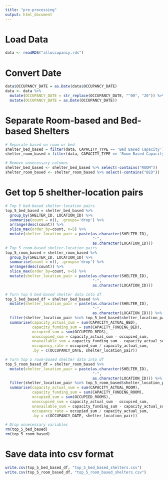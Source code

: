 ```yaml
---
title: "pre-processing"
output: html_document
---
```


# Load Data
```r
data <- readRDS("alloccupancy.rds")
```

# Convert Date
```r
data$OCCUPANCY_DATE = as.Date(data$OCCUPANCY_DATE)
data <- data %>%
  mutate(OCCUPANCY_DATE = str_replace(OCCUPANCY_DATE, "^00", "20")) %>%
  mutate(OCCUPANCY_DATE = as.Date(OCCUPANCY_DATE))
```

# Separate Room-based and Bed-based Shelters
```r
# Separate based on room or bed
shelter_bed_based = filter(data, CAPACITY_TYPE == 'Bed Based Capacity')
shelter_room_based = filter(data, CAPACITY_TYPE == 'Room Based Capacity')

# Remove unnecessary columns
shelter_bed_based <- shelter_bed_based %>% select(-contains("ROOM"))
shelter_room_based <- shelter_room_based %>% select(-contains("BED"))
```

# Get top 5 shelther-location pairs
```r
# Top 5 bed-based shelter-location pairs
top_5_bed_based = shelter_bed_based %>%
  group_by(SHELTER_ID, LOCATION_ID) %>%
  summarise(count = n(), .groups='drop') %>%
  arrange(desc(count)) %>%
  slice_max(order_by=count, n=5) %>%
  mutate(shelter_location_pair = paste(as.character(SHELTER_ID),
                                       "-",
                                       as.character(LOCATION_ID)))
# Top 5 room-based shelter-location pairs
top_5_room_based = shelter_room_based %>%
  group_by(SHELTER_ID, LOCATION_ID) %>%
  summarise(count = n(), .groups='drop') %>%
  arrange(desc(count)) %>%
  slice_max(order_by=count, n=5) %>%
  mutate(shelter_location_pair = paste(as.character(SHELTER_ID),
                                       "-",
                                       as.character(LOCATION_ID)))

# Turn top 5 bed-based shelter data into df
top_5_bed_based_df = shelter_bed_based %>%
  mutate(shelter_location_pair = paste(as.character(SHELTER_ID),
                                       "-",
                                       as.character(LOCATION_ID))) %>%
  filter(shelter_location_pair %in% top_5_bed_based$shelter_location_pair) %>%
  summarise(capacity_actual_sum = sum(CAPACITY_ACTUAL_BED),
            capacity_funding_sum = sum(CAPACITY_FUNDING_BED),
            occupied_sum = sum(OCCUPIED_BEDS),
            unoccupied_sum = capacity_actual_sum - occupied_sum,
            unavailable_sum = capacity_funding_sum - capacity_actual_sum,
            occupancy_rate = occupied_sum / capacity_actual_sum,
            .by = c(OCCUPANCY_DATE, shelter_location_pair))

# Turn top 5 room-based shelter data into df
top_5_room_based_df = shelter_room_based %>%
  mutate(shelter_location_pair = paste(as.character(SHELTER_ID),
                                       "-",
                                       as.character(LOCATION_ID))) %>%
  filter(shelter_location_pair %in% top_5_room_based$shelter_location_pair) %>%
  summarise(capacity_actual_sum = sum(CAPACITY_ACTUAL_ROOM),
            capacity_funding_sum = sum(CAPACITY_FUNDING_ROOM),
            occupied_sum = sum(OCCUPIED_ROOMS),
            unoccupied_sum = capacity_actual_sum - occupied_sum,
            unavailable_sum = capacity_funding_sum - capacity_actual_sum,
            occupancy_rate = occupied_sum / capacity_actual_sum,
            .by = c(OCCUPANCY_DATE, shelter_location_pair))

# Drop unnecessary variables
rm(top_5_bed_based)
rm(top_5_room_based)
```

# Save data into csv format
```r
write.csv(top_5_bed_based_df, "top_5_bed_based_shelters.csv")
write.csv(top_5_room_based_df, "top_5_room_based_shelters.csv")
```

